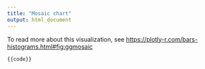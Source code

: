 ```yaml
---
title: "Mosaic chart"
output: html_document
---
```


To read more about this visualization, see <https://plotly-r.com/bars-histograms.html#fig:ggmosaic>

```r
{{code}}
```
